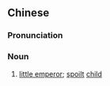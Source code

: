 ==Chinese==
{{zh-forms|type=12}}

===Pronunciation===
{{zh-pron
|m=xiǎohuángdì
|c=siu2 wong4 dai3
|cat=n
}}

===Noun===
{{zh-noun}}

# {{lb|zh|slang}} [[little emperor]]; [[spoilt]] [[child]]